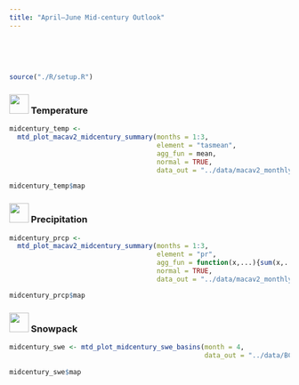 ```yaml
---
title: "April–June Mid-century Outlook"
---
```


<br><br>

## {- .tabset .tabset-fade .tabset-pills}

```r
source("./R/setup.R")
```

### <img src="icons/temperature.svg" width="35px"/> Temperature {-}
```r

midcentury_temp <-
  mtd_plot_macav2_midcentury_summary(months = 1:3,
                                     element = "tasmean",
                                     agg_fun = mean,
                                     normal = TRUE,
                                     data_out = "../data/macav2_monthly")

midcentury_temp$map

```

### <img src="icons/precipitation.svg" width="35px"/> Precipitation {-}
```r

midcentury_prcp <-
  mtd_plot_macav2_midcentury_summary(months = 1:3,
                                     element = "pr",
                                     agg_fun = function(x,...){sum(x,...)},
                                     normal = TRUE,
                                     data_out = "../data/macav2_monthly")

midcentury_prcp$map

```

### <img src="icons/swe.svg" width="35px"/> Snowpack {-}
```r

midcentury_swe <- mtd_plot_midcentury_swe_basins(month = 4,
                                                 data_out = "../data/BCSD_mon_VIC")
 
midcentury_swe$map
```



<!-- ### Comparison with Jan-Mar 2018 {-} -->
<!-- ```{r midcentury-vs-past-season-temp, collapse=TRUE, results='hold', message=FALSE, warning=FALSE, cache=TRUE} -->

<!-- midcentury_temp_vs_past <- -->
<!--   mtd_plot_macav2_midcentury_summary(months = 1:3, -->
<!--                                      year = 2018, -->
<!--                                      element = "tasmean", -->
<!--                                      agg_fun = mean, -->
<!--                                      data_out = "../data/macav2_monthly") -->

<!-- midcentury_temp_vs_past$map -->

<!-- ``` -->

<!-- ```{r midcentury-vs-past-season-prcp, collapse=TRUE, results='hold', message=FALSE, warning=FALSE, cache=TRUE} -->

<!-- midcentury_prcp_vs_past <- mtd_plot_macav2_midcentury_summary(months = 1:3, -->
<!--                                      year = 2018, -->
<!--                                      element = "pr", -->
<!--                                      agg_fun = function(x,...){sum(x,...)}, -->
<!--                                      data_out = "../data/macav2_monthly") -->

<!-- midcentury_prcp_vs_past$map -->

<!-- ``` -->

<!-- ```{r} -->
<!-- midcentury_temp_vs_past_stats <- list(average = midcentury_temp_vs_past$data %$% -->
<!--                                     weighted.mean(`50%`,sf::st_area(Shape)) %>% -->
<!--                                     round(digits = 1), -->
<!--                                   dev_normal  = midcentury_temp_vs_past$data %$% -->
<!--                                     weighted.mean(`50%`-Normal,sf::st_area(Shape)) %>% -->
<!--                                     round(digits = 1), -->
<!--                                   dev_2017 = midcentury_temp_vs_past$data %$% -->
<!--                                     weighted.mean(`50%`-Value, -->
<!--                                                   sf::st_area(Shape)) %>% -->
<!--                                     round(digits = 1)) -->

<!-- midcentury_prcp_vs_past_stats <- list(average = midcentury_prcp_vs_past$data %$% -->
<!--                                     weighted.mean(`50%`,sf::st_area(Shape)) %>% -->
<!--                                     round(digits = 1), -->
<!--                                   dev_normal  = midcentury_prcp_vs_past$data %$% -->
<!--                                     weighted.mean(`50%`-Normal,sf::st_area(Shape)) %>% -->
<!--                                     round(digits = 1), -->
<!--                                   dev_2017 = midcentury_prcp_vs_past$data %$% -->
<!--                                     weighted.mean(`50%`-Value, -->
<!--                                                   sf::st_area(Shape)) %>% -->
<!--                                     round(digits = 1)) -->


<!-- ``` -->

<!-- * Temperatures across the state are predicted to be an average of `r midcentury_temp_vs_past_stats$average` ºF, or `r midcentury_temp_vs_past_stats$dev_normal` degrees above normal, and -->
<!-- `r midcentury_temp_vs_past_stats$dev_2017` degrees above winter 2018 temperatures. -->
<!-- * Precipitation across the state is predicted to be an average of `r midcentury_prcp_vs_past_stats$average` in., or `r midcentury_prcp_vs_past_stats$dev_normal` in. less than normal, and -->
<!-- `r midcentury_prcp_vs_past_stats$dev_2017` in. more than winter 2018 precipitation. -->
